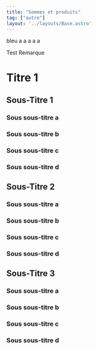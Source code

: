 ```yaml
---
title: "Sommes et produits"
tag: ["autre"]
layout: '../layouts/Base.astro'
---
```



<Exercice>bleu</Exercice>
<Hideable type="demonstration"></Hideable>
<Item type="proposition">a</Item>
<Item type="theoreme">a</Item>
<Item type="corolaire">a</Item>
<Item type="definition">a</Item>
<Item type='methode' titre='a'>a</Item>

<Remarque>
Test Remarque
</Remarque>

# Titre 1

## Sous-Titre 1

### Sous sous-titre a

### Sous sous-titre b

### Sous sous-titre c

### Sous sous-titre d



## Sous-Titre 2

### Sous sous-titre a

### Sous sous-titre b

### Sous sous-titre c

### Sous sous-titre d



## Sous-Titre 3

### Sous sous-titre a

### Sous sous-titre b

### Sous sous-titre c

### Sous sous-titre d
